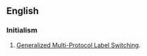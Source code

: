 ==English==
{{wikipedia|Automatic switched-transport network|GMPLS}}

===Initialism===
{{rfc-header|en|Initialism}}
{{head|en|initialism}}

# {{lb|en|electronics}} [[Generalized Multi-Protocol Label Switching]].